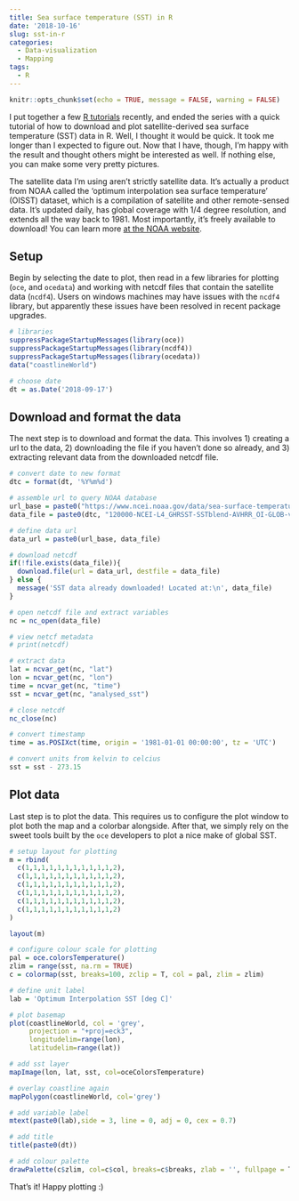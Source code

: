 ```yaml
---
title: Sea surface temperature (SST) in R
date: '2018-10-16'
slug: sst-in-r
categories:
  - Data-visualization
  - Mapping
tags:
  - R
---
```


```r
knitr::opts_chunk$set(echo = TRUE, message = FALSE, warning = FALSE)
```

I put together a few [R tutorials](https://christophrenkl.github.io/programming_tutorials/r/) recently, and ended the series with a quick tutorial of how to download and plot satellite-derived sea surface temperature (SST) data in R. Well, I thought it would be quick. It took me longer than I expected to figure out. Now that I have, though, I'm happy with the result and thought others might be interested as well. If nothing else, you can make some very pretty pictures.

The satellite data I'm using aren't strictly satellite data. It's actually a product from NOAA called the 'optimum interpolation sea surface temperature' (OISST) dataset, which is a compilation of satellite and other remote-sensed data. It's updated daily, has global coverage with 1/4 degree resolution, and extends all the way back to 1981. Most importantly, it's freely available to download! You can learn more [at the NOAA website](https://www.esrl.noaa.gov/psd/data/gridded/data.noaa.oisst.v2.html). 

## Setup

Begin by selecting the date to plot, then read in a few libraries for plotting (`oce`, and `ocedata`) and working with netcdf files that contain the satellite data (`ncdf4`). Users on windows machines may have issues with the `ncdf4` library, but apparently these issues have been resolved in recent package upgrades.

```r
# libraries
suppressPackageStartupMessages(library(oce))
suppressPackageStartupMessages(library(ncdf4))
suppressPackageStartupMessages(library(ocedata))
data("coastlineWorld")

# choose date
dt = as.Date('2018-09-17')
```

## Download and format the data

The next step is to download and format the data. This involves 1) creating a url to the data, 2) downloading the file if you haven't done so already, and 3) extracting relevant data from the downloaded netcdf file.

```r
# convert date to new format
dtc = format(dt, '%Y%m%d')

# assemble url to query NOAA database
url_base = paste0("https://www.ncei.noaa.gov/data/sea-surface-temperature-optimum-interpolation/access/", dtc, "120000-NCEI/0-fv02/")
data_file = paste0(dtc, "120000-NCEI-L4_GHRSST-SSTblend-AVHRR_OI-GLOB-v02.0-fv02.0.nc")

# define data url
data_url = paste0(url_base, data_file)

# download netcdf
if(!file.exists(data_file)){
  download.file(url = data_url, destfile = data_file)
} else {
  message('SST data already downloaded! Located at:\n', data_file)
}

# open netcdf file and extract variables
nc = nc_open(data_file)

# view netcf metadata
# print(netcdf)

# extract data
lat = ncvar_get(nc, "lat")
lon = ncvar_get(nc, "lon")
time = ncvar_get(nc, "time")
sst = ncvar_get(nc, "analysed_sst")

# close netcdf
nc_close(nc)

# convert timestamp
time = as.POSIXct(time, origin = '1981-01-01 00:00:00', tz = 'UTC')

# convert units from kelvin to celcius
sst = sst - 273.15
```

## Plot data

Last step is to plot the data. This requires us to configure the plot window to plot both the map and a colorbar alongside. After that, we simply rely on the sweet tools built by the `oce` developers to plot a nice make of global SST.

```r
# setup layout for plotting
m = rbind(
  c(1,1,1,1,1,1,1,1,1,1,1,2),
  c(1,1,1,1,1,1,1,1,1,1,1,2),
  c(1,1,1,1,1,1,1,1,1,1,1,2),
  c(1,1,1,1,1,1,1,1,1,1,1,2),
  c(1,1,1,1,1,1,1,1,1,1,1,2),
  c(1,1,1,1,1,1,1,1,1,1,1,2)
)

layout(m)

# configure colour scale for plotting
pal = oce.colorsTemperature()
zlim = range(sst, na.rm = TRUE)
c = colormap(sst, breaks=100, zclip = T, col = pal, zlim = zlim)

# define unit label
lab = 'Optimum Interpolation SST [deg C]'

# plot basemap
plot(coastlineWorld, col = 'grey',
     projection = "+proj=eck3",
     longitudelim=range(lon), 
     latitudelim=range(lat))

# add sst layer
mapImage(lon, lat, sst, col=oceColorsTemperature)

# overlay coastline again
mapPolygon(coastlineWorld, col='grey')

# add variable label
mtext(paste0(lab),side = 3, line = 0, adj = 0, cex = 0.7)

# add title
title(paste0(dt))

# add colour palette
drawPalette(c$zlim, col=c$col, breaks=c$breaks, zlab = '', fullpage = T)
```

That's it! Happy plotting :)